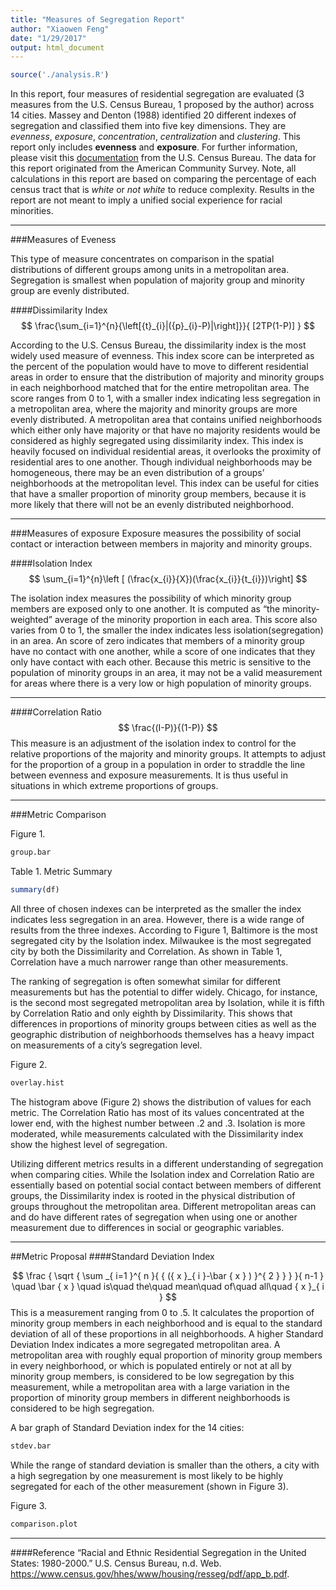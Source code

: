 ```yaml
---
title: "Measures of Segregation Report"
author: "Xiaowen Feng"
date: "1/29/2017"
output: html_document
---
```


```r
source('./analysis.R')
```

In this report, four measures of residential segregation are evaluated (3 measures from the U.S. Census Bureau, 1 proposed by the author) across 14 cities. Massey and Denton (1988) identified 20 different indexes of segregation and classified them into five key dimensions. They are _evenness_, _exposure_, _concentration_, _centralization_ and _clustering_. This report only includes **evenness** and **exposure**. For further information, please visit this [documentation](https://www.census.gov/hhes/www/housing/resseg/pdf/app_b.pdf) from the U.S. Census Bureau. The data for this report originated from the American Community Survey. Note, all calculations in this report are based on comparing the percentage of each census tract that is _white_ or _not white_ to reduce complexity. Results in the report are not meant to imply a unified social experience for racial minorities.

***

###Measures of Eveness

This type of measure concentrates on comparison in the spatial distributions of different groups among units in a metropolitan area. Segregation is smallest when population of majority group and minority group are evenly distributed.

####Dissimilarity Index
$$
\frac{\sum_{i=1}^{n}{\left[{t}_{i}|({p}_{i}-P)|\right]}}{ [2TP(1-P)] } 
$$

According to the U.S. Census Bureau, the dissimilarity index is the most widely used measure of evenness. This index score can be interpreted as the percent of the population would have to move to different residential areas in order to ensure that the distribution of majority and minority groups in each neighborhood matched that for the entire metropolitan area. The score ranges from 0 to 1, with a smaller index indicating less segregation in a metropolitan area, where the majority and minority groups are more evenly distributed. A metropolitan area that contains unified neighborhoods which either only have majority or that have no majority residents would be considered as highly segregated using dissimilarity index. This index is heavily focused on individual residential areas, it overlooks the proximity of residential ares to one another. Though individual neighborhoods may be homogeneous, there may be an even distribution of a groups' neighborhoods at the metropolitan level. This index can be useful for cities that have a smaller proportion of minority group members, because it is more likely that there will not be an evenly distributed neighborhood. 

***
###Measures of exposure
Exposure measures the possibility of social contact or interaction between members in majority and minority groups. 

####Isolation Index
$$ 
\sum_{i=1}^{n}\left [ (\frac{x_{i}}{X})(\frac{x_{i}}{t_{i}})\right]
$$

The isolation index measures the possibility of which minority group members are exposed only to one another. It is computed as "the minority-weighted" average of the minority proportion in each area. This score also varies from 0 to 1, the smaller the index indicates less isolation(segregation) in an area. An score of zero indicates that members of a minority group have no contact with one another, while a score of one indicates that they only have contact with each other. Because this metric is sensitive to the population of minority groups in an area, it may not be a valid measurement for areas where there is a very low or high population of minority groups. 

***
####Correlation Ratio
$$
\frac{(I-P)}{(1-P)}
$$
This measure is an adjustment of the isolation index to control for the relative proportions of the majority and minority groups. It attempts to adjust for the proportion of a group in a population in order to straddle the line between evenness and exposure measurements. It is thus useful in situations in which extreme proportions of groups.


***
###Metric Comparison

Figure 1.
```r
group.bar
```

Table 1. Metric Summary
```r
summary(df)
```

All three of chosen indexes can be interpreted as the smaller the index indicates less segregation in an area. However, there is a wide range of results from the three indexes. According to Figure 1, Baltimore is the most segregated city by the Isolation index. Milwaukee is the most segregated city by both the Dissimilarity and Correlation. As shown in Table 1, Correlation have a much narrower range than other measurements.

The ranking of segregation is often somewhat similar for different measurements but has the potential to differ widely. Chicago, for instance, is the second most segregated metropolitan area by Isolation, while it is fifth by Correlation Ratio and only eighth by Dissimilarity. This shows that differences in proportions of minority groups between cities as well as the geographic distribution of neighborhoods themselves has a heavy impact on measurements of a city's segregation level. 


Figure 2.
```r
overlay.hist
```
The histogram above (Figure 2) shows the distribution of values for each metric. The Correlation Ratio has most of its values concentrated at the lower end, with the highest number between .2 and .3. Isolation is more moderated, while measurements calculated with the Dissimilarity index show the highest level of segregation.

Utilizing different metrics results in a different understanding of segregation when comparing cities. While the Isolation index and Correlation Ratio are essentially based on potential social contact between members of different groups, the Dissimilarity index is rooted in the physical distribution of groups throughout the metropolitan area. Different metropolitan areas can and do have different rates of segregation when using one or another measurement due to differences in social or geographic variables.  

***

##Metric Proposal
####Standard Deviation Index

$$
\frac { \sqrt { \sum _{ i=1 }^{ n }{ { ({ x }_{ i }-\bar { x } ) }^{ 2 } }  }  }{ n-1 } \quad \bar { x } \quad is\quad the\quad mean\quad of\quad all\quad { x }_{ i }
$$
This is a measurement ranging from 0 to .5. It calculates the proportion of minority group members in each neighborhood and is equal to the standard deviation of all of these proportions in all neighborhoods. A higher Standard Deviation Index indicates a more segregated metropolitan area. A metropolitan area with roughly equal proportion of minority group members in every neighborhood, or which is populated entirely or not at all by minority group members, is considered to be low segregation by this measurement, while a metropolitan area with a large variation in the proportion of minority group members in different neighborhoods is considered to be high segregation.

A bar graph of Standard Deviation index for the 14 cities:
```r
stdev.bar
```
While the range of standard deviation is smaller than the others, a city with a high segregation by one measurement is most likely to be highly segregated for each of the other measurement (shown in Figure 3).

Figure 3.
```r
comparison.plot
```

***
####Reference
"Racial and Ethnic Residential Segregation in the United States: 1980-2000." U.S. Census Bureau, n.d. Web. <https://www.census.gov/hhes/www/housing/resseg/pdf/app_b.pdf>.